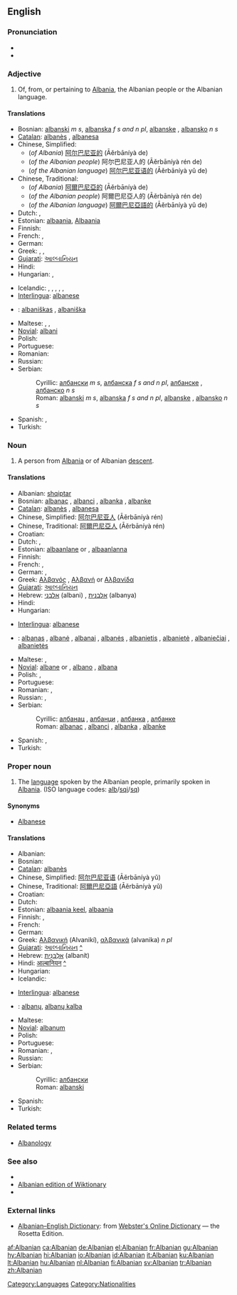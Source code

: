 ==English==

===Pronunciation===
*{{IPA|/ælˈbeɪniən/}}
*{{rhymes|eɪniən}}

===Adjective===
{{en-adj|-}}

# Of, from, or pertaining to [[Albania]], the Albanian people or the Albanian language.

====Translations====
{{trans-top|Of or pertaining to Albania}}
*Bosnian: [[albanski]] ''m s'', [[albanska]] ''f s and n pl'', [[albanske]] {{f|p}}, [[albansko]] ''n s''
*[[Catalan]]: [[albanès]] {{m}}, [[albanesa]] {{f}}
*Chinese, Simplified:
**(''of Albania'') [[阿尔巴尼亚的]] (Āěrbāníyà de)
**(''of the Albanian people'') 阿尔巴尼亚人的 (Āěrbāníyà rén de)
**(''of the Albanian language'') [[阿尔巴尼亚语的]] (Āěrbāníyà yǔ de)
*Chinese, Traditional:
**(''of Albania'') [[阿爾巴尼亞的]] (Āěrbāníyà de)
**(''of the Albanian people'') 阿爾巴尼亞人的 (Āěrbāníyà rén de)
**(''of the Albanian language'') [[阿爾巴尼亞語的]] (Āěrbāníyà yǔ de)
* Dutch: {{t-|nl|Albanees}}, {{t-|nl|Albanese}}
*Estonian: [[albaania]], [[Albaania]]
* Finnish: {{t+|fi|albanialainen}}
* French: {{t+|fr|albanais|m}}, {{t-|fr|albanaise|f}}
* German: {{t-|de|albanisch}}
* Greek: {{t-|el|αλβανικός|m|sc=Grek}}, {{t-|el|αλβανική|f|sc=Grek}}, {{t-|el|αλβανικό|n|sc=Grek}}
*[[Gujarati]]: [[આલ્બાનિયન]]
* Hindi: {{t-|hi|आल्बानियन|sc=Deva|xs=Hindi}}
* Hungarian: {{t+|hu|albán}}, {{t-|hu|albániai}}
{{trans-mid}}
* Icelandic: {{t+|is|albanskur|m}}, {{t-|is|albansk|f}}, {{t-|is|albanskt|n}}, {{t-|is|albanskir|m|p}}, {{t-|is|albanskar|f|p}}, {{t-|is|albansk|n|p}}
*[[Interlingua]]: [[albanese]]
*{{lt}}: [[albaniškas]] {{m}}, [[albaniška]] {{f}}
* Maltese: {{t-|mt|Albaniż|m|xs=Maltese}}, {{t-|mt|Albaniża|f|xs=Maltese}}, {{t-|mt|Albaniżi|p|xs=Maltese}}
*[[Novial]]: [[albani]]
* Polish: {{t-|pl|albański}}
* Portuguese: {{t-|pt|albanês}}
* Romanian: {{t-|ro|albanez}}
* Russian: {{t-|ru|албанский|tr=albánskij|sc=Cyrl}}
*Serbian:
*:Cyrillic: [[албански]] ''m s'', [[албанска]] ''f s and n pl'', [[албанске]] {{f}} {{p}}, [[албанско]] ''n s''
*:Roman: [[albanski]] ''m s'', [[albanska]] ''f s and n pl'', [[albanske]] {{f}} {{p}}, [[albansko]] ''n s''
* Spanish: {{t+|es|albanés|m}}, {{t-|es|albanesa|f}}
* Turkish: {{t+|tr|Arnavut}}
{{trans-bottom}}

===Noun===
{{en-noun}}

# A person from [[Albania]] or of Albanian [[descent]].

====Translations====
{{trans-top|Person from Albania}}
*Albanian: [[shqiptar]]
*Bosnian: [[albanac]] {{m}}, [[albanci]] {{p}}, [[albanka]] {{f}}, [[albanke]] {{f|p}}
*[[Catalan]]: [[albanès]] {{m}}, [[albanesa]] {{f}}
*Chinese, Simplified: [[阿尔巴尼亚人]] (Āěrbāníyà rén)
*Chinese, Traditional: [[阿爾巴尼亞人]] (Āěrbāníyà rén)
* Croatian: {{t-|hr|Albanac|m}}
* Dutch: {{t-|nl|Albanees|m}}, {{t-|nl|Albanese|f}}
*Estonian: [[albaanlane]] {{m}} or {{f}}, [[albaanlanna]] {{f}}
* Finnish: {{t+|fi|albanialainen}}
* French: {{t-|fr|Albanais|m}}, {{t-|fr|Albanaise|f}}
* German: {{t-|de|Albanier|m}}, {{t-|de|Albanierin|f}}
*Greek: [[Αλβανός]] {{m}}, [[Αλβανή]] or [[Αλβανίδα]] {{f}}
*[[Gujarati]]: [[આલ્બાનિયન]]
*Hebrew: [[אלבני]] (albani) {{m}}, [[אלבנית]] (albanya) {{f}}
* Hindi: {{t-|hi|आल्बानियन|sc=Deva|xs=Hindi}}
* Hungarian: {{t+|hu|albán}}
{{trans-mid}}
*[[Interlingua]]: [[albanese]]
*{{lt}}: [[albanas]] {{m}}, [[albanė]] {{f}}, [[albanai]] {{m|p}}, [[albanės]] {{f|p}}, [[albanietis]] {{m}}, [[albanietė]] {{f}}, [[albaniečiai]] {{m|p}}, [[albanietės]] {{f|p}}
* Maltese: {{t-|mt|Albaniż|m|xs=Maltese}}, {{t-|mt|Albaniża|f|xs=Maltese}}
*[[Novial]]: [[albane]] {{m}} or {{f}}, [[albano]] {{m}}, [[albana]] {{f}}
* Polish: {{t-|pl|Albańczyk|m}}, {{t+|pl|Albanka|f}}
* Portuguese: {{t-|pt|albanês}}
* Romanian: {{t-|ro|albanez|m}}, {{t-|ro|albaneză|f}}
* Russian: {{t-|ru|албанец|m|tr=albánets|sc=Cyrl}}, {{t-|ru|албанка|f|tr=albánka|sc=Cyrl}}
*Serbian:
*:Cyrillic: [[албанац]] {{m}}, [[албанци]] {{p}}, [[албанка]] {{f}}, [[албанке]] {{f}} {{p}}
*:Roman: [[albanac]] {{m}}, [[albanci]] {{p}}, [[albanka]] {{f}}, [[albanke]] {{f}} {{p}}
* Spanish: {{t+|es|albanés|m}}, {{t-|es|albanesa|f}}
* Turkish: {{t+|tr|Arnavut}}
{{trans-bottom}}

===Proper noun===
{{en-proper noun}}

# The [[language]] spoken by the Albanian people, primarily spoken in [[Albania]]. (ISO language codes: [[alb]]/[[sqi]]/[[sq]])

====Synonyms====
*[[Albanese]]<!--rare/disused/outdated/archaic?-->

====Translations====
{{trans-top|language}}
* Albanian: {{t+|sq|shqip|xs=Albanian}}
* Bosnian: {{t-|bs|albanski|m}}
*[[Catalan]]: [[albanès]]
*Chinese, Simplified: [[阿尔巴尼亚语]] (Āěrbāníyà yǔ)
*Chinese, Traditional: [[阿爾巴尼亞語]] (Āěrbāníyà yǔ)
*Croatian: {{t-|hr|albanski jezik|m}}
* Dutch: {{t-|nl|Albanees}}
*Estonian: [[albaania keel]], [[albaania]]
* Finnish: {{t-|fi|albania}}, {{t-|fi|albanian kieli}}
* French: {{t+|fr|albanais|m}}
* German: {{t-|de|Albanisch}}
*Greek: [[Αλβανική]] (Alvanikí), [[αλβανικά]] (alvanika) ''n pl''
*[[Gujarati]]: [[આલ્બાનિયન]] [[:gu:આલ્બાનિયન|^]]
*Hebrew: [[אלבנית|אַלְבָּנִית]] (albanít)
*Hindi: [[आल्बानियन]] [[:hi:आल्बानियन|^]]
* Hungarian: {{t+|hu|albán}}
* Icelandic: {{t-|is|Albanska}}
{{trans-mid}}
*[[Interlingua]]: [[albanese]]
*{{lt}}: [[albanų]], [[albanų kalba]]
* Maltese: {{t-|mt|L-Albaniż|xs=Maltese}}
*[[Novial]]: [[albanum]]
* Polish: {{t-|pl|albański}}
* Portuguese: {{t-|pt|albanês}}
* Romanian: {{t-|ro|albaneză|f}}, {{t-|ro|limba albaneză}}
* Russian: {{t-|ru|албанский|tr=albánskij|sc=Cyrl}}
*Serbian:
*:Cyrillic: [[албански]] {{m}}
*:Roman: [[albanski]] {{m}}
* Spanish: {{t+|es|albanés}}
* Turkish: {{t-|tr|arnavutça}}
{{trans-bottom}}

===Related terms===
*[[Albanology]]

===See also===
{{interwiktionary|code=sq}}
*{{langcat}}
*[[:sq:|Albanian edition of Wiktionary]]
*{{pedialite|Albanian language}}

===External links===
*[http://www.websters-online-dictionary.org/definition/Albanian-english/ Albanian–English Dictionary]: from [http://www.websters-online-dictionary.org Webster's Online Dictionary] — the Rosetta Edition.
{{ethnologue|code=aln}}
{{ethnologue|code=aae}}
{{ethnologue|code=aat}}
{{ethnologue|code=als}}

[[Category:Languages]]
[[Category:Nationalities]]

[[af:Albanian]]
[[ca:Albanian]]
[[de:Albanian]]
[[el:Albanian]]
[[fr:Albanian]]
[[gu:Albanian]]
[[hy:Albanian]]
[[hi:Albanian]]
[[io:Albanian]]
[[id:Albanian]]
[[it:Albanian]]
[[ku:Albanian]]
[[lt:Albanian]]
[[hu:Albanian]]
[[nl:Albanian]]
[[fi:Albanian]]
[[sv:Albanian]]
[[tr:Albanian]]
[[zh:Albanian]]